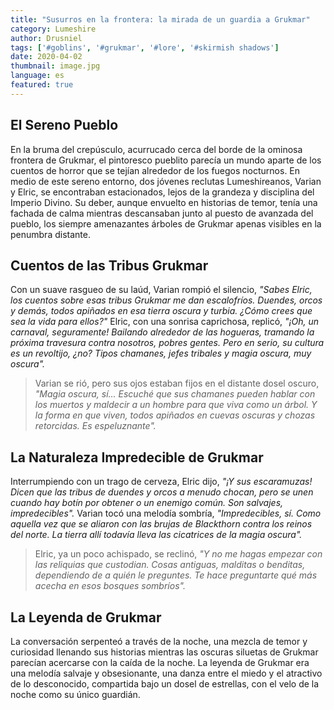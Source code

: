 ```yaml
---
title: "Susurros en la frontera: la mirada de un guardia a Grukmar"
category: Lumeshire
author: Drusniel
tags: ['#goblins', '#grukmar', '#lore', '#skirmish shadows']
date: 2020-04-02
thumbnail: image.jpg
language: es
featured: true
---
```


## El Sereno Pueblo

En la bruma del crepúsculo, acurrucado cerca del borde de la ominosa frontera de Grukmar, el pintoresco pueblito parecía un mundo aparte de los cuentos de horror que se tejían alrededor de los fuegos nocturnos. En medio de este sereno entorno, dos jóvenes reclutas Lumeshireanos, Varian y Elric, se encontraban estacionados, lejos de la grandeza y disciplina del Imperio Divino. Su deber, aunque envuelto en historias de temor, tenía una fachada de calma mientras descansaban junto al puesto de avanzada del pueblo, los siempre amenazantes árboles de Grukmar apenas visibles en la penumbra distante.

## Cuentos de las Tribus Grukmar

Con un suave rasgueo de su laúd, Varian rompió el silencio, *"Sabes Elric, los cuentos sobre esas tribus Grukmar me dan escalofríos. Duendes, orcos y demás, todos apiñados en esa tierra oscura y turbia. ¿Cómo crees que sea la vida para ellos?"* Elric, con una sonrisa caprichosa, replicó, *"¡Oh, un carnaval, seguramente! Bailando alrededor de las hogueras, tramando la próxima travesura contra nosotros, pobres gentes. Pero en serio, su cultura es un revoltijo, ¿no? Tipos chamanes, jefes tribales y magia oscura, muy oscura".*

> Varian se rió, pero sus ojos estaban fijos en el distante dosel oscuro, *"Magia oscura, sí... Escuché que sus chamanes pueden hablar con los muertos y maldecir a un hombre para que viva como un árbol. Y la forma en que viven, todos apiñados en cuevas oscuras y chozas retorcidas. Es espeluznante".*

## La Naturaleza Impredecible de Grukmar

Interrumpiendo con un trago de cerveza, Elric dijo, *"¡Y sus escaramuzas! Dicen que las tribus de duendes y orcos a menudo chocan, pero se unen cuando hay botín por obtener o un enemigo común. Son salvajes, impredecibles".* Varian tocó una melodía sombría, *"Impredecibles, sí. Como aquella vez que se aliaron con las brujas de Blackthorn contra los reinos del norte. La tierra allí todavía lleva las cicatrices de la magia oscura".*

> Elric, ya un poco achispado, se reclinó, *"Y no me hagas empezar con las reliquias que custodian. Cosas antiguas, malditas o benditas, dependiendo de a quién le preguntes. Te hace preguntarte qué más acecha en esos bosques sombríos".*

## La Leyenda de Grukmar

La conversación serpenteó a través de la noche, una mezcla de temor y curiosidad llenando sus historias mientras las oscuras siluetas de Grukmar parecían acercarse con la caída de la noche. La leyenda de Grukmar era una melodía salvaje y obsesionante, una danza entre el miedo y el atractivo de lo desconocido, compartida bajo un dosel de estrellas, con el velo de la noche como su único guardián.